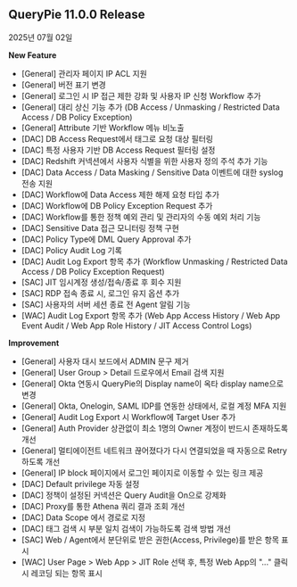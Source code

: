 ## QueryPie 11.0.0 Release

2025년 07월 02일


**New Feature**

* [General] 관리자 페이지 IP ACL 지원
* [General] 버전 표기 변경
* [General] 로그인 시 IP 접근 제한 강화 및 사용자 IP 신청 Workflow 추가
* [General] 대리 상신 기능 추가 (DB Access / Unmasking / Restricted Data Access / DB Policy Exception)
* [General] Attribute 기반 Workflow 메뉴 비노출
* [DAC] DB Access Request에서 태그로 요청 대상 필터링
* [DAC] 특정 사용자 기반 DB Access Request 필터링 설정
* [DAC] Redshift 커넥션에서 사용자 식별을 위한 사용자 정의 주석 추가 기능
* [DAC] Data Access / Data Masking / Sensitive Data 이벤트에 대한 syslog 전송 지원
* [DAC] Workflow에 Data Access 제한 해제 요청 타입 추가
* [DAC] Workflow에 DB Policy Exception Request 추가
* [DAC] Workflow를 통한 정책 예외 관리 및 관리자의 수동 예외 처리 기능
* [DAC] Sensitive Data 접근 모니터링 정책 구현
* [DAC] Policy Type에 DML Query Approval 추가
* [DAC] Policy Audit Log 기록
* [DAC] Audit Log Export 항목 추가 (Workflow Unmasking / Restricted Data Access / DB Policy Exception Request)
* [SAC] JIT 임시계정 생성/접속/종료 후 회수 지원
* [SAC] RDP 접속 종료 시, 로그인 유지 옵션 추가
* [SAC] 사용자의 서버 세션 종료 전 Agent 알림 기능
* [WAC] Audit Log Export 항목 추가 (Web App Access History / Web App Event Audit / Web App Role History / JIT Access Control Logs)

**Improvement**

* [General] 사용자 대시 보드에서 ADMIN 문구 제거
* [General] User Group &gt; Detail 드로우에서 Email 검색 지원
* [General] Okta 연동시 QueryPie의 Display name이 옥타 display name으로 변경
* [General] Okta, Onelogin, SAML IDP를 연동한 상태에서, 로컬 계정 MFA 지원
* [General] Audit Log Export 시 Workflow에 Target User 추가
* [General] Auth Provider 상관없이 최소 1명의 Owner 계정이 반드시 존재하도록 개선
* [General] 멀티에이전트 네트워크 끊어졌다가 다시 연결되었을 때 자동으로 Retry 하도록 개선
* [General] IP block 페이지에서 로그인 페이지로 이동할 수 있는 링크 제공
* [DAC] Default privilege 자동 설정
* [DAC] 정책이 설정된 커넥션은 Query Audit을 On으로 강제화
* [DAC] Proxy를 통한 Athena 쿼리 결과 조회 개선
* [DAC] Data Scope 에서 경로로 지정
* [DAC] 태그 검색 시 부분 일치 검색이 가능하도록 검색 방법 개선
* [SAC] Web / Agent에서 분단위로 받은 권한(Access, Privilege)를 받은 항목 표시
* [WAC] User Page &gt; Web App &gt; JIT Role 선택 후, 특정 Web App의 "..." 클릭시 레코딩 되는 항목 표시
